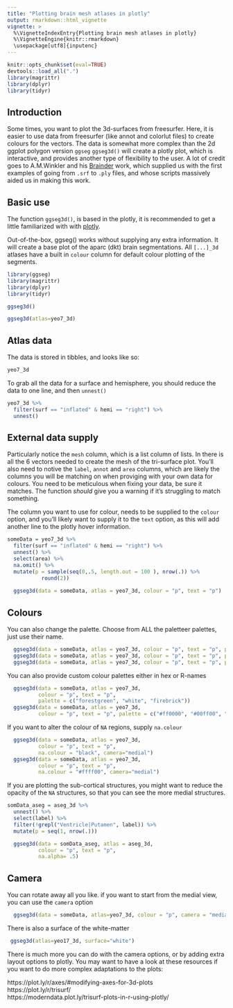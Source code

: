 ```yaml
---
title: "Plotting brain mesh atlases in plotly"
output: rmarkdown::html_vignette
vignette: >
  %\VignetteIndexEntry{Plotting brain mesh atlases in plotly}
  %\VignetteEngine{knitr::rmarkdown}
  \usepackage[utf8]{inputenc}
---
```


```r
knitr::opts_chunk$set(eval=TRUE)
devtools::load_all(".")
library(magrittr)
library(dplyr)
library(tidyr)
```

## Introduction
Some times, you want to plot the 3d-surfaces from freesurfer. Here, it is easier to use data from freesurfer (like annot and colorlut files) to create colours for the vectors. 
The data is somewhat more complex than the 2d ggplot polygon version `ggseg`
`ggseg3d()` will create a plotly plot, which is interactive, and provides another type of flexibility to the user. 
A lot of credit goes to A.M.Winkler and his [Brainder](https://brainder.org/) work, which supplied us with the first examples of going from `.srf` to `.ply` files, and whose scripts massively aided us in making this work.

## Basic use
The function `ggseg3d()`, is based in the plotly, it is recommended to get a little familiarized with with [plotly](https://plotly-book.cpsievert.me/). 

Out-of-the-box, ggseg() works without supplying any extra information. 
It will create a base plot of the aparc (dkt) brain segmentations.
All `[...]_3d` atlases have a built in `colour` column for default colour plotting of the segments.

```r
library(ggseg)
library(magrittr)
library(dplyr)
library(tidyr)
```
```r
ggseg3d()
```


```r
ggseg3d(atlas=yeo7_3d)
```


## Atlas data
The data is stored in tibbles, and looks like so:
```r
yeo7_3d
```

To grab all the data for a surface and hemisphere, you should reduce the data to one line, and then `unnest()`
```r
yeo7_3d %>% 
  filter(surf == "inflated" & hemi == "right") %>% 
  unnest()
```

## External data supply
Particularly notice the `mesh` column, which is a list column of lists. In there is all the 6 vectors needed to create the mesh of the tri-surface plot. 
You'll also need to notive the `label`, `annot` and `area` columns, which are likely the columns you will be matching on when proviging with your own data for colours. 
You need to be meticulous when fixing your data, be sure it matches.
The function _should_ give you a warning if it's struggling to match something. 

The column you want to use for colour, needs to be supplied to the `colour` option, and you'll likely want to supply it to the `text` option, as this will add another line to the plotly hover information.

```r
someData = yeo7_3d %>% 
  filter(surf == "inflated" & hemi == "right") %>% 
  unnest() %>% 
  select(area) %>% 
  na.omit() %>% 
  mutate(p = sample(seq(0,.5, length.out = 100 ), nrow(.)) %>% 
           round(2)) 
  
  ggseg3d(data = someData, atlas = yeo7_3d, colour = "p", text = "p")
```

## Colours
You can also change the palette. Choose from ALL the paletteer palettes, just use their name.
```r
  ggseg3d(data = someData, atlas = yeo7_3d, colour = "p", text = "p", palette = "berlin")
  ggseg3d(data = someData, atlas = yeo7_3d, colour = "p", text = "p", palette = "RdBu")
  ggseg3d(data = someData, atlas = yeo7_3d, colour = "p", text = "p", palette = "GrandBudapest1")
```

You can also provide custom colour palettes either in hex or R-names
```r
  ggseg3d(data = someData, atlas = yeo7_3d, 
          colour = "p", text = "p", 
          palette = c("forestgreen", "white", "firebrick"))
  ggseg3d(data = someData, atlas = yeo7_3d, 
          colour = "p", text = "p", palette = c("#ff0000", "#00ff00", "#0000ff"))
```

If you want to alter the colour of `NA` regions, supply `na.colour`
```r
  ggseg3d(data = someData, atlas = yeo7_3d, 
          colour = "p", text = "p", 
          na.colour = "black", camera="medial")
  ggseg3d(data = someData, atlas = yeo7_3d, 
          colour = "p", text = "p", 
          na.colour = "#ffff00", camera="medial")
```

If you are plotting the sub-cortical structures, you might want to reduce the opacity of the `NA` structures, so that you can see the more medial structures.
```r
somData_aseg = aseg_3d %>% 
  unnest() %>% 
  select(label) %>% 
  filter(!grepl("Ventricle|Putamen", label)) %>% 
  mutate(p = seq(1, nrow(.))) 

  ggseg3d(data = somData_aseg, atlas = aseg_3d, 
          colour = "p", text = "p", 
          na.alpha= .5)
```

## Camera
You can rotate away all you like. if you want to start from the medial view, you can use the `camera` option
```r
  ggseg3d(data = someData, atlas=yeo7_3d, colour = "p", camera = "medial")
```

There is also a surface of the white-matter
```r
 ggseg3d(atlas=yeo17_3d, surface="white")
```

There is much more you can do with the camera options, or by adding extra layout options to plotly. 
You may want to have a look at these resources if you want to do more complex adaptations to the plots:

https://plot.ly/r/axes/#modifying-axes-for-3d-plots  
https://plot.ly/r/trisurf/  
https://moderndata.plot.ly/trisurf-plots-in-r-using-plotly/





